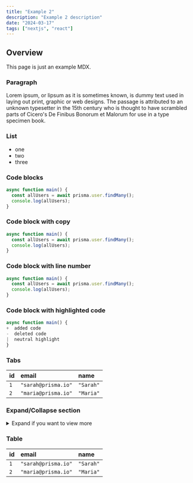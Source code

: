```yaml
---
title: "Example 2"
description: "Example 2 description"
date: "2024-03-17"
tags: ["nextjs", "react"]
---
```


## Overview

This page is just an example MDX.

### Paragraph

Lorem ipsum, or lipsum as it is sometimes known, is dummy text used in laying out print, graphic or web designs. The passage is attributed to an unknown typesetter in the 15th century who is thought to have scrambled parts of Cicero's De Finibus Bonorum et Malorum for use in a type specimen book.

### List

- one
- two
- three

### Code blocks

```js
async function main() {
  const allUsers = await prisma.user.findMany();
  console.log(allUsers);
}
```

### Code block with copy

```js copy
async function main() {
  const allUsers = await prisma.user.findMany();
  console.log(allUsers);
}
```

### Code block with line number

```js line-number
async function main() {
  const allUsers = await prisma.user.findMany();
  console.log(allUsers);
}
```

### Code block with highlighted code

```js
async function main() {
+  added code
-  deleted code
|  neutral highlight
}
```

### Tabs

<tab>

| **id** | **email**           | **name**  |
| :----- | :------------------ | :-------- |
| `1`    | `"sarah@prisma.io"` | `"Sarah"` |
| `2`    | `"maria@prisma.io"` | `"Maria"` |

</tab>

### Expand/Collapse section

<details>
<summary>Expand if you want to view more</summary>

More

</details>

### Table

| **id** | **email**           | **name**  |
| :----- | :------------------ | :-------- |
| `1`    | `"sarah@prisma.io"` | `"Sarah"` |
| `2`    | `"maria@prisma.io"` | `"Maria"` |
